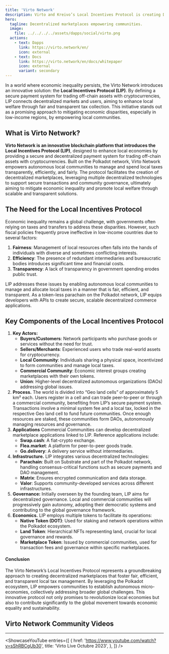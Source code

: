 ```yaml
---
title: 'Virto Network'
description: Virto and Kreivo’s Local Incentives Protocol is creating Decentralized marketplaces empowering communities through a transparent local tax management.
hero:
  tagline: Decentralized marketplaces empowering communities.
  image: 
    file: ../../../../assets/dapps/social/virto.png
  actions:
    - text: Dapps
      link: https://virto.network/en/
      icon: external
    - text: Docs
      link: https://virto.network/en/docs/whitepaper
      icon: external
      variant: secondary
---
```



In a world where economic inequality persists, the Virto Network introduces an innovative solution: the **Local Incentives Protocol (LIP)**. By defining a secure payment system for trading off-chain assets with cryptocurrencies, LIP connects decentralized markets and users, aiming to enhance local welfare through fair and transparent tax collection. This initiative stands out as a promising approach to mitigating economic disparities, especially in low-income regions, by empowering local communities.

## What is Virto Network?
**Virto Network is an innovative blockchain platform that introduces the Local Incentives Protocol (LIP)**, designed to enhance local economies by providing a secure and decentralized payment system for trading off-chain assets with cryptocurrencies. Built on the Polkadot network, Virto Network empowers autonomous local communities to manage and spend local taxes transparently, efficiently, and fairly. The protocol facilitates the creation of decentralized marketplaces, leveraging multiple decentralized technologies to support secure transactions and community governance, ultimately aiming to mitigate economic inequality and promote local welfare through scalable and transparent solutions.

## The Need for the Local Incentives Protocol
Economic inequality remains a global challenge, with governments often relying on taxes and transfers to address these disparities. However, such fiscal policies frequently prove ineffective in low-income countries due to several factors:
1. **Fairness**: Management of local resources often falls into the hands of individuals with diverse and sometimes conflicting interests.
2. **Efficiency**: The presence of redundant intermediaries and bureaucratic bodies introduces significant time and financial costs.
3. **Transparency**: A lack of transparency in government spending erodes public trust.

LIP addresses these issues by enabling autonomous local communities to manage and allocate local taxes in a manner that is fair, efficient, and transparent. As a token-less parachain on the Polkadot network, LIP equips developers with APIs to create secure, scalable decentralized commerce applications.

## Key Components of the Local Incentives Protocol
1. **Key Actors:**
    - **Buyers/Customers**: Network participants who purchase goods or services without the need for trust.
    - **Sellers/Merchants**: Experienced users who trade real-world assets for cryptocurrency.
    - **Local Community**: Individuals sharing a physical space, incentivized to form communities and manage local taxes.
    - **Commercial Community**: Economic interest groups creating marketplaces with their own tokens.
    - **Union**: Higher-level decentralized autonomous organizations (DAOs) addressing global issues.
2. **Process.** The world is divided into “Geo land cells” of approximately 5 km² each. Users register in a cell and can trade peer-to-peer or through a commercial community, benefiting from LIP’s secure payment system. Transactions involve a minimal system fee and a local tax, locked in the respective Geo land cell to fund future communities. Once enough resources are staked, these communities form DAOs, autonomously managing resources and governance.
3. **Applications** Commercial Communities can develop decentralized marketplace applications linked to LIP. Reference applications include:
    - **Swap.cash**: A fiat-crypto exchange.
    - **Flea.market**: A platform for peer-to-peer goods trade.
    - **Go.delivery**: A delivery service without intermediaries.
4. **Infrastructure.** LIP integrates various decentralized technologies:
    - **Parachain**: Built on Substrate and part of the Polkadot network, handling consensus-critical functions such as secure payments and DAO management.
    - **Matrix**: Ensures encrypted communication and data storage.
    - **Valor**: Supports community-developed services across different infrastructures.
5. **Governance:**
Initially overseen by the founding team, LIP aims for decentralized governance. Local and commercial communities will progressively gain autonomy, adopting their democratic systems and contributing to the global governance framework.
6. **Economics.** LIP employs multiple tokens to facilitate its operations:
    - **Native Token (DOT)**: Used for staking and network operations within the Polkadot ecosystem.
    - **Land Token**: Hierarchical NFTs representing land, crucial for local governance and rewards.
    - **Marketplace Token**: Issued by commercial communities, used for transaction fees and governance within specific marketplaces.

#### Conclusion
The Virto Network’s Local Incentives Protocol represents a groundbreaking approach to creating decentralized marketplaces that foster fair, efficient, and transparent local tax management. By leveraging the Polkadot ecosystem, LIP empowers communities to establish autonomous micro-economies, collectively addressing broader global challenges. This innovative protocol not only promises to revolutionize local economies but also to contribute significantly to the global movement towards economic equality and sustainability.

## Virto Network Community Videos
------------
<ShowcaseYouTube
  entries={[
        {
        href: 'https://www.youtube.com/watch?v=sShRBCgUb30',
      title: 'Virto Live Octubre 2023',
    },
  ]} />
